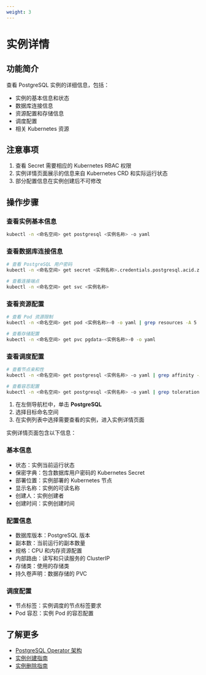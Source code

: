```yaml
---
weight: 3
---
```


# 实例详情

## 功能简介
查看 PostgreSQL 实例的详细信息，包括：
- 实例的基本信息和状态
- 数据库连接信息
- 资源配置和存储信息
- 调度配置
- 相关 Kubernetes 资源

## 注意事项
1. 查看 Secret 需要相应的 Kubernetes RBAC 权限
2. 实例详情页面展示的信息来自 Kubernetes CRD 和实际运行状态
3. 部分配置信息在实例创建后不可修改

## 操作步骤
<Tabs>
<Tab label="命令行操作">

### 查看实例基本信息
```bash
kubectl -n <命名空间> get postgresql <实例名称> -o yaml
```

### 查看数据库连接信息
```bash
# 查看 PostgreSQL 用户密码
kubectl -n <命名空间> get secret <实例名称>.credentials.postgresql.acid.zalan.do -o yaml

# 查看连接端点
kubectl -n <命名空间> get svc <实例名称>
```

### 查看资源配置
```bash
# 查看 Pod 资源限制
kubectl -n <命名空间> get pod <实例名称>-0 -o yaml | grep resources -A 5

# 查看存储配置
kubectl -n <命名空间> get pvc pgdata-<实例名称>-0 -o yaml
```

### 查看调度配置
```bash
# 查看节点亲和性
kubectl -n <命名空间> get postgresql <实例名称> -o yaml | grep affinity -A 10

# 查看容忍配置
kubectl -n <命名空间> get postgresql <实例名称> -o yaml | grep tolerations -A 5
```

</Tab>

<Tab label="界面操作">

1. 在左侧导航栏中，单击 **PostgreSQL**
2. 选择目标命名空间
3. 在实例列表中选择需要查看的实例，进入实例详情页面

实例详情页面包含以下信息：

### 基本信息
- 状态：实例当前运行状态
- 保密字典：包含数据库用户密码的 Kubernetes Secret
- 部署位置：实例部署的 Kubernetes 节点
- 显示名称：实例的可读名称
- 创建人：实例创建者
- 创建时间：实例创建时间

### 配置信息
- 数据库版本：PostgreSQL 版本
- 副本数：当前运行的副本数量
- 规格：CPU 和内存资源配置
- 内部路由：读写和只读服务的 ClusterIP
- 存储类：使用的存储类
- 持久卷声明：数据存储的 PVC

### 调度配置
- 节点标签：实例调度的节点标签要求
- Pod 容忍：实例 Pod 的容忍配置

</Tab>
</Tabs>

## 了解更多
- [PostgreSQL Operator 架构](../architecture.mdx)
- [实例创建指南](./01_create_instance.mdx)
- [实例删除指南](./02_delete_instance.mdx)

